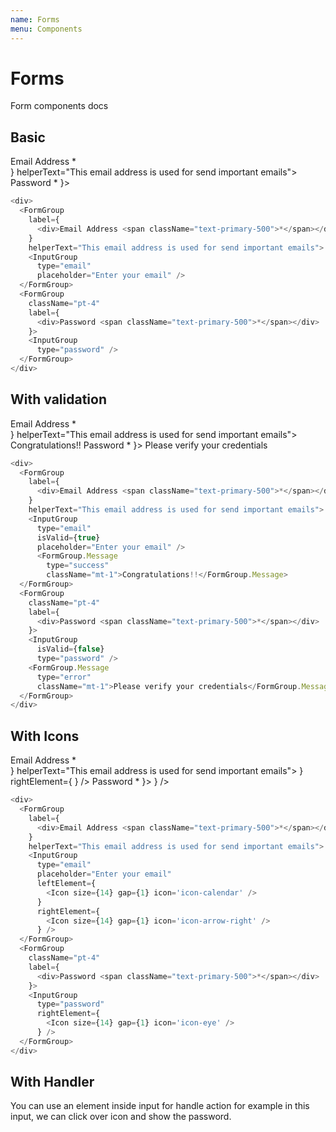 ```yaml
---
name: Forms
menu: Components
---
```


# Forms
Form components docs

## Basic
<div>
  <FormGroup
    label={
      <div>Email Address <span className="text-primary-500">*</span></div>
    }
    helperText="This email address is used for send important emails">
    <InputGroup
      type="email"
      placeholder="Enter your email" />
  </FormGroup>
  <FormGroup
    className="pt-4"
    label={
      <div>Password <span className="text-primary-500">*</span></div>
    }>
    <InputGroup
      type="password" />
  </FormGroup>
</div>

```js
<div>
  <FormGroup
    label={
      <div>Email Address <span className="text-primary-500">*</span></div>
    }
    helperText="This email address is used for send important emails">
    <InputGroup
      type="email"
      placeholder="Enter your email" />
  </FormGroup>
  <FormGroup
    className="pt-4"
    label={
      <div>Password <span className="text-primary-500">*</span></div>
    }>
    <InputGroup
      type="password" />
  </FormGroup>
</div>
```

## With validation
<div>
  <FormGroup
    label={
      <div>Email Address <span className="text-primary-500">*</span></div>
    }
    helperText="This email address is used for send important emails">
    <InputGroup
      type="email"
      isValid={true}
      placeholder="Enter your email" />
      <FormGroup.Message
        type="success"
        className="mt-1">Congratulations!!</FormGroup.Message>
  </FormGroup>
  <FormGroup
    className="pt-4"
    label={
      <div>Password <span className="text-primary-500">*</span></div>
    }>
    <InputGroup
      isValid={false}
      type="password" />
    <FormGroup.Message
      type="error"
      className="mt-1">Please verify your credentials</FormGroup.Message>
  </FormGroup>
</div>

```js
<div>
  <FormGroup
    label={
      <div>Email Address <span className="text-primary-500">*</span></div>
    }
    helperText="This email address is used for send important emails">
    <InputGroup
      type="email"
      isValid={true}
      placeholder="Enter your email" />
      <FormGroup.Message
        type="success"
        className="mt-1">Congratulations!!</FormGroup.Message>
  </FormGroup>
  <FormGroup
    className="pt-4"
    label={
      <div>Password <span className="text-primary-500">*</span></div>
    }>
    <InputGroup
      isValid={false}
      type="password" />
    <FormGroup.Message
      type="error"
      className="mt-1">Please verify your credentials</FormGroup.Message>
  </FormGroup>
</div>
```

## With Icons
<div>
  <FormGroup
    label={
      <div>Email Address <span className="text-primary-500">*</span></div>
    }
    helperText="This email address is used for send important emails">
    <InputGroup
      type="email"
      placeholder="Enter your email"
      leftElement={
        <Icon size={16} icon='icon-calendar' />
      }
      rightElement={
        <Icon size={14} gap={1} icon='icon-arrow-right' />
      } />
  </FormGroup>
  <FormGroup
    className="pt-4"
    label={
      <div>Password <span className="text-primary-500">*</span></div>
    }>
    <InputGroup
      type="password"
      rightElement={
        <Icon size={14} gap={1} icon='icon-eye' />
      } />
  </FormGroup>
</div>

```js
<div>
  <FormGroup
    label={
      <div>Email Address <span className="text-primary-500">*</span></div>
    }
    helperText="This email address is used for send important emails">
    <InputGroup
      type="email"
      placeholder="Enter your email"
      leftElement={
        <Icon size={14} gap={1} icon='icon-calendar' />
      }
      rightElement={
        <Icon size={14} gap={1} icon='icon-arrow-right' />
      } />
  </FormGroup>
  <FormGroup
    className="pt-4"
    label={
      <div>Password <span className="text-primary-500">*</span></div>
    }>
    <InputGroup
      type="password"
      rightElement={
        <Icon size={14} gap={1} icon='icon-eye' />
      } />
  </FormGroup>
</div>
```

## With Handler
You can use an element inside input for handle action for example in this input, we can click over icon and show the password.

<div>
  <InputGroupHandlerExample />
</div>